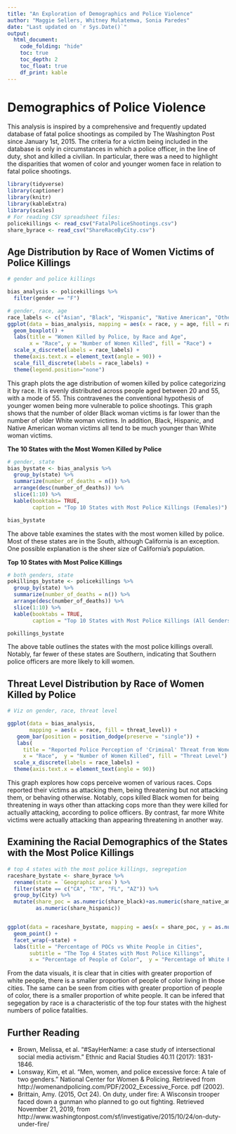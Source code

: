 ```yaml
---
title: "An Exploration of Demographics and Police Violence"
author: "Maggie Sellers, Whitney Mulatemwa, Sonia Paredes"
date: "Last updated on `r Sys.Date()`"
output:
  html_document:
    code_folding: "hide"
    toc: true
    toc_depth: 2
    toc_float: true
    df_print: kable
---
```


# Demographics of Police Violence

This analysis is inspired by a comprehensive and frequently updated database of fatal police shootings as compiled by The Washington Post since January 1st, 2015. The criteria for a victim being included in the database is only in circumstances in which a police officer, in the line of duty, shot and killed a civilian. In particular, there was a need to highlight the disparities that women of color and younger women face in relation to fatal police shootings.

```r
library(tidyverse)
library(captioner)
library(knitr)
library(kableExtra)
library(scales)
# For reading CSV spreadsheet files:
policekillings <- read_csv("FatalPoliceShootings.csv")
share_byrace <- read_csv("ShareRaceByCity.csv")
```


## Age Distribution by Race of Women Victims of Police Killings
```r
# gender and police killings

bias_analysis <- policekillings %>%
  filter(gender == "F")

# gender, race, age
race_labels <- c("Asian", "Black", "Hispanic", "Native American", "Other", "White", "Unknown")
ggplot(data = bias_analysis, mapping = aes(x = race, y = age, fill = race)) +
  geom_boxplot() +
  labs(title = "Women Killed by Police, by Race and Age", 
       x = "Race", y = "Number of Women Killed", fill = "Race") + 
  scale_x_discrete(labels = race_labels) +
  theme(axis.text.x = element_text(angle = 90)) +
  scale_fill_discrete(labels = race_labels) + 
  theme(legend.position="none")
```

This graph plots the age distribution of women killed by police categorizing it by race. It is evenly distributed across people aged between 20 and 55, with a mode of 55. This contravenes the conventional hypothesis of younger women being more vulnerable to police shootings. This graph shows that the number of older Black woman victims is far lower than the number of older White woman victims. In addition, Black, Hispanic, and Native American woman victims all tend to be much younger than White woman victims.


**The 10 States with the Most Women Killed by Police**
```r
# gender, state
bias_bystate <- bias_analysis %>%
  group_by(state) %>%
  summarize(number_of_deaths = n()) %>%
  arrange(desc(number_of_deaths)) %>% 
  slice(1:10) %>% 
  kable(booktabs= TRUE, 
        caption = "Top 10 States with Most Police Killings (Females)")

bias_bystate
```

The above table examines the states with the most women killed by police. Most of these states are in the South, although California is an exception. One possible explanation is the sheer size of California's population.

**Top 10 States with Most Police Killings**
```r
# both genders, state
pokillings_bystate <- policekillings %>%
  group_by(state) %>%
  summarize(number_of_deaths = n()) %>%
  arrange(desc(number_of_deaths)) %>%
  slice(1:10) %>% 
  kable(booktabs = TRUE, 
        caption = "Top 10 States with Most Police Killings (All Genders)")

pokillings_bystate
```

The above table outlines the states with the most police killings overall. Notably, far fewer of these states are Southern, indicating that Southern police officers are more likely to kill women.

## Threat Level Distribution by Race of Women Killed by Police
```r
# Viz on gender, race, threat level

ggplot(data = bias_analysis, 
       mapping = aes(x = race, fill = threat_level)) +
   geom_bar(position = position_dodge(preserve = "single")) +
   labs(
     title = "Reported Police Perception of 'Criminal' Threat from Women Victims", 
     x = "Race",  y = "Number of Women Killed", fill = "Threat Level") +
  scale_x_discrete(labels = race_labels) +
  theme(axis.text.x = element_text(angle = 90))

```

This graph explores how cops perceive women of various races. Cops reported their victims as attacking them, being threatening but not attacking them, or behaving otherwise. Notably, cops killed Black women for being threatening in ways other than attacking cops more than they were killed for actually attacking, according to police officers. By contrast, far more White victims were actually attacking than appearing threatening in another way.


## Examining the Racial Demographics of the States with the Most Police Killings
```r
# top 4 states with the most police killings, segregation
raceshare_bystate <- share_byrace %>%
  rename(state = `Geographic area`) %>%
  filter(state == c("CA", "TX", "FL", "AZ")) %>%
  group_by(City) %>%
  mutate(share_poc = as.numeric(share_black)+as.numeric(share_native_american)+as.numeric(share_asian)+
         as.numeric(share_hispanic))


ggplot(data = raceshare_bystate, mapping = aes(x = share_poc, y = as.numeric(share_white), color = state)) + 
  geom_point() + 
  facet_wrap(~state) +
  labs(title = "Percentage of POCs vs White People in Cities",
       subtitle = "The Top 4 States with Most Police Killings",
       x = "Percentage of People of Color",  y = "Percentage of White People", color = "Location of City")
```

From the data visuals, it is clear that in cities with greater proportion of white people, there is a smaller proportion of people of color living in those cities. The same can be seen from cities with greater proportion of people of color, there is a smaller proportion of white people. It can be infered that segegation by race is a characteristic of the top four states with the highest numbers of police fatalities.


## Further Reading

* Brown, Melissa, et al. "#SayHerName: a case study of intersectional social media activism." Ethnic and Racial Studies 40.11 (2017): 1831-1846.
* Lonsway, Kim, et al. "Men, women, and police excessive force: A tale of two genders." National Center for Women & Policing. Retrieved from http://womenandpolicing.com/PDF/2002_Excessive_Force. pdf (2002).
* Brittain, Amy. (2015, Oct 24). On duty, under fire: A Wisconsin trooper faced down a gunman who planned to go out fighting. Retrieved November 21, 2019, from http://www.washingtonpost.com/sf/investigative/2015/10/24/on-duty-under-fire/

